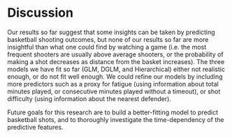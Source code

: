 # Discussion {#disc}

Our results so far suggest that some insights can be taken by predicting basketball shooting outcomes, but none of our results so far are more insightful than what one could find by watching a game (i.e. the most frequent shooters are usually above average shooters, or the probability of making a shot decreases as distance from the basket increases). The three models we have fit so far (GLM, DGLM, and Hierarchical) either not realistic enough, or do not fit well enough. We could refine our models by including more predictors such as a proxy for fatigue (using information about total minutes played, or consecutive minutes played without a timeout), or shot difficulty (using information about the nearest defender).

Future goals for this research are to build a better-fitting model to predict basketball shots, and to thoroughly investigate the time-dependency of the predictive features.